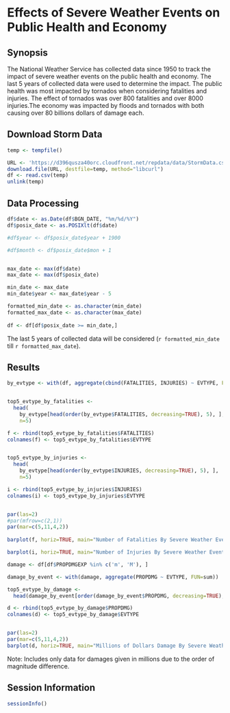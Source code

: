 
# Effects of Severe Weather Events on Public Health and Economy

## Synopsis

The National Weather Service has collected data since 1950 to track the impact of severe weather events on the public health and economy. The last 5 years of collected data were used to determine the impact. The public health was most impacted by tornados when considering fatalities and injuries. The effect of tornados was over 800 fatalities and over 8000 injuries.The economy was impacted by floods and tornados with both causing over 80 billions dollars of damage each.


## Download Storm Data

```r

temp <- tempfile()

URL <- 'https://d396qusza40orc.cloudfront.net/repdata/data/StormData.csv.bz2'
download.file(URL, destfile=temp, method="libcurl")
df <- read.csv(temp)
unlink(temp)
```


## Data Processing

```r
df$date <- as.Date(df$BGN_DATE, "%m/%d/%Y")
df$posix_date <- as.POSIXlt(df$date)

#df$year <- df$posix_date$year + 1900

#df$month <- df$posix_date$mon + 1


max_date <- max(df$date)
max_date <- max(df$posix_date)

min_date <- max_date
min_date$year <- max_date$year - 5

formatted_min_date <- as.character(min_date)
formatted_max_date <- as.character(max_date)
  
df <- df[df$posix_date >= min_date,]
```

The last 5 years of collected data will be considered (`r formatted_min_date` till `r formatted_max_date`).

## Results


```r

by_evtype <- with(df, aggregate(cbind(FATALITIES, INJURIES) ~ EVTYPE, FUN=sum))


top5_evtype_by_fatalities <- 
  head(
    by_evtype[head(order(by_evtype$FATALITIES, decreasing=TRUE), 5), ], 
    n=5)

f <- rbind(top5_evtype_by_fatalities$FATALITIES)
colnames(f) <- top5_evtype_by_fatalities$EVTYPE


top5_evtype_by_injuries <- 
  head(
    by_evtype[head(order(by_evtype$INJURIES, decreasing=TRUE), 5), ], 
    n=5)

i <- rbind(top5_evtype_by_injuries$INJURIES)
colnames(i) <- top5_evtype_by_injuries$EVTYPE


par(las=2)
#par(mfrow=c(2,1))
par(mar=c(5,11,4,2))
    
barplot(f, horiz=TRUE, main="Number of Fatalities By Severe Weather Events (Top 5)")

barplot(i, horiz=TRUE, main="Number of Injuries By Severe Weather Events (Top 5)")

```



```r
damage <- df[df$PROPDMGEXP %in% c('m', 'M'), ]

damage_by_event <- with(damage, aggregate(PROPDMG ~ EVTYPE, FUN=sum))

top5_evtype_by_damage <- 
  head(damage_by_event[order(damage_by_event$PROPDMG, decreasing=TRUE),], n=5)

d <- rbind(top5_evtype_by_damage$PROPDMG)
colnames(d) <- top5_evtype_by_damage$EVTYPE


par(las=2)
par(mar=c(5,11,4,2))
barplot(d, horiz=TRUE, main="Millions of Dollars Damage By Severe Weather Events (Top 5)")


```

Note: Includes only data for damages given in millions due to the order of magnitude difference.




## Session Information

```r
sessionInfo()
```
